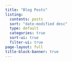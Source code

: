 ```yaml
---
title: "Blog Posts"
listing:
  contents: posts
  sort: "date-modified desc"
  type: default
  categories: true
  sort-ui: true
  filter-ui: true
page-layout: full
title-block-banner: true
---
```

